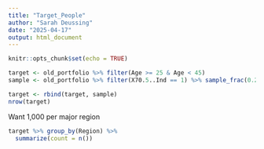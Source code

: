 ```yaml
---
title: "Target_People"
author: "Sarah Deussing"
date: "2025-04-17"
output: html_document
---
```


```r
knitr::opts_chunk$set(echo = TRUE)
```

```r
target <- old_portfolio %>% filter(Age >= 25 & Age < 45)
sample <- old_portfolio %>% filter(X70.5..Ind == 1) %>% sample_frac(0.25)

target <- rbind(target, sample)
nrow(target)
```

Want 1,000 per major region
```r
target %>% group_by(Region) %>%
  summarize(count = n())
```

